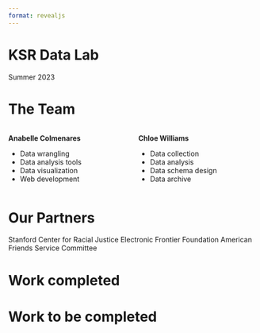 ```yaml
---
format: revealjs
---
```


# KSR Data Lab {background-iframe="https://cncoleman.github.io/things/network/"}


 Summer 2023



# The Team

:::: {.columns}

::: {.column width="50%"}

**Anabelle Colmenares**

- Data wrangling
- Data analysis tools
- Data visualization
- Web development

:::

::: {.column width="50%"}

**Chloe Williams**

- Data collection
- Data analysis
- Data schema design
- Data archive

:::

::::


# Our Partners

Stanford Center for Racial Justice
Electronic Frontier Foundation
American Friends Service Committee



# Work completed




# Work to be completed



